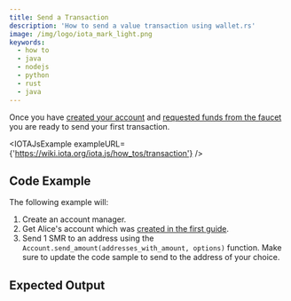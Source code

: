 ```yaml
---
title: Send a Transaction
description: 'How to send a value transaction using wallet.rs'
image: /img/logo/iota_mark_light.png
keywords:
  - how to
  - java
  - nodejs
  - python
  - rust
  - java
---
```



Once you have [created your account](../accounts_and_addresses/01_create_a_wallet_account.mdx) and
[requested funds from the faucet](../accounts_and_addresses/03_request_funds.mdx) you are ready to send your first
transaction.

<TipFaucet />

<IOTAJsExample
  exampleURL={'https://wiki.iota.org/iota.js/how_tos/transaction'}
/>

## Code Example

The following example will:

1. Create an account manager.
2. Get Alice's account which was [created in the first guide](../accounts_and_addresses/01_create_a_wallet_account.mdx).
3. Send 1 SMR to an address using the `Account.send_amount(addresses_with_amount, options)` function. Make sure to update the code sample to send to the address of your choice.

<Tabs groupId="language">
  <TabItem value='rust' label='Rust'>
    <RustCode />
  </TabItem>
  <TabItem value='nodejs' label='Nodejs'>
    <NodejsCode />
  </TabItem>
  <TabItem value='python' label='Python'>
    <PythonCode />
  </TabItem>
  <TabItem value='java' label='Java'>
    <JavaCode />
  </TabItem>
</Tabs>

## Expected Output

<Tabs groupId="language">
  <TabItem value='rust' label='Rust'>
    <RustOutput />
  </TabItem>
  <TabItem value='nodejs' label='Nodejs'>
    <NodejsOutput />
  </TabItem>
  <TabItem value='python' label='Python'>
    <PythonOutput />
  </TabItem>
  <TabItem value='java' label='Java'>
    <JavaOutput />
  </TabItem>
</Tabs>
